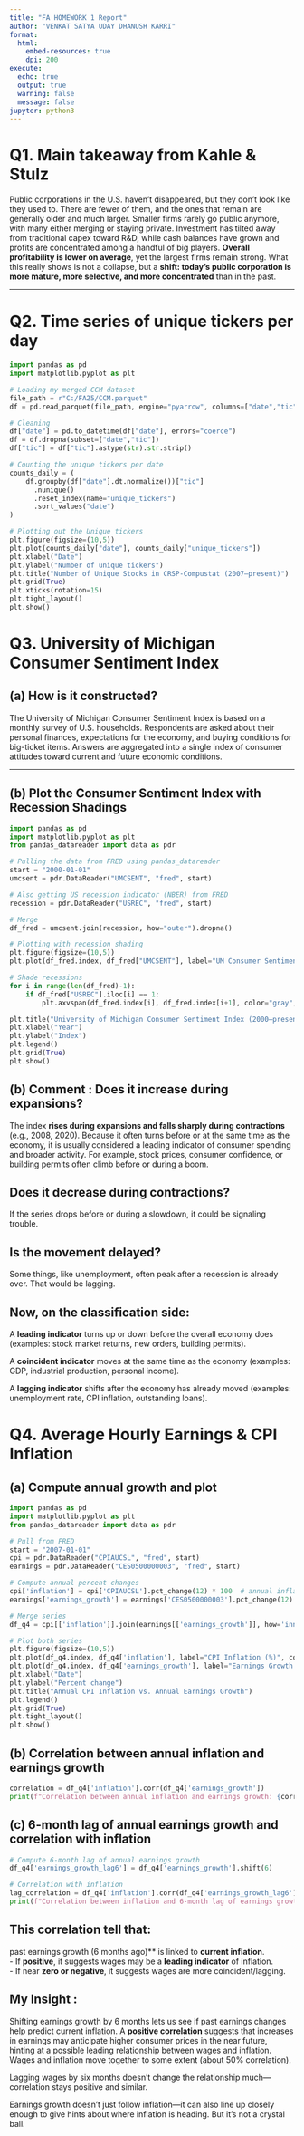 ```yaml
---
title: "FA HOMEWORK 1 Report"
author: "VENKAT SATYA UDAY DHANUSH KARRI"
format:
  html:
    embed-resources: true
    dpi: 200
execute: 
  echo: true
  output: true
  warning: false
  message: false
jupyter: python3
---
```


# Q1. Main takeaway from Kahle & Stulz

Public corporations in the U.S. haven’t disappeared, but they don’t look like they used to. There are fewer of them, and the ones that remain are generally older and much larger. Smaller firms rarely go public anymore, with many either merging or staying private. Investment has tilted away from traditional capex toward R&D, while cash balances have grown and profits are concentrated among a handful of big players. **Overall profitability is lower on average**, yet the largest firms remain strong. What this really shows is not a collapse, but a **shift: today’s public corporation is more mature, more selective, and more concentrated** than in the past.

---

# Q2. Time series of unique tickers per day


```python
import pandas as pd
import matplotlib.pyplot as plt

# Loading my merged CCM dataset
file_path = r"C:/FA25/CCM.parquet"
df = pd.read_parquet(file_path, engine="pyarrow", columns=["date","tic"])

# Cleaning 
df["date"] = pd.to_datetime(df["date"], errors="coerce")
df = df.dropna(subset=["date","tic"])
df["tic"] = df["tic"].astype(str).str.strip()

# Counting the unique tickers per date
counts_daily = (
    df.groupby(df["date"].dt.normalize())["tic"]
      .nunique()
      .reset_index(name="unique_tickers")
      .sort_values("date")
)

# Plotting out the Unique tickers 
plt.figure(figsize=(10,5))
plt.plot(counts_daily["date"], counts_daily["unique_tickers"])
plt.xlabel("Date")
plt.ylabel("Number of unique tickers")
plt.title("Number of Unique Stocks in CRSP-Compustat (2007–present)")
plt.grid(True)
plt.xticks(rotation=15)
plt.tight_layout()
plt.show()

```

# Q3. University of Michigan Consumer Sentiment Index

## (a) How is it constructed?

The University of Michigan Consumer Sentiment Index is based on a monthly survey of U.S. households. Respondents are asked about their personal finances, expectations for the economy, and buying conditions for big-ticket items. Answers are aggregated into a single index of consumer attitudes toward current and future economic conditions.

---

## (b) Plot the Consumer Sentiment Index with Recession Shadings

```python
import pandas as pd
import matplotlib.pyplot as plt
from pandas_datareader import data as pdr

# Pulling the data from FRED using pandas_datareader
start = "2000-01-01"
umcsent = pdr.DataReader("UMCSENT", "fred", start)

# Also getting US recession indicator (NBER) from FRED
recession = pdr.DataReader("USREC", "fred", start)

# Merge
df_fred = umcsent.join(recession, how="outer").dropna()

# Plotting with recession shading
plt.figure(figsize=(10,5))
plt.plot(df_fred.index, df_fred["UMCSENT"], label="UM Consumer Sentiment", color="blue")

# Shade recessions
for i in range(len(df_fred)-1):
    if df_fred["USREC"].iloc[i] == 1:
        plt.axvspan(df_fred.index[i], df_fred.index[i+1], color="gray", alpha=0.3)

plt.title("University of Michigan Consumer Sentiment Index (2000–present)")
plt.xlabel("Year")
plt.ylabel("Index")
plt.legend()
plt.grid(True)
plt.show()
```

## (b) Comment : Does it increase during expansions?

The index **rises during expansions and falls sharply during contractions** (e.g., 2008, 2020). Because it often turns before or at the same time as the economy, it is usually considered a leading indicator of consumer spending and broader activity.
For example, stock prices, consumer confidence, or building permits often climb before or during a boom.

## Does it decrease during contractions? 
If the series drops before or during a slowdown, it could be signaling trouble.

## Is the movement delayed? 
Some things, like unemployment, often peak after a recession is already over. That would be lagging.

## Now, on the classification side:

A **leading indicator** turns up or down before the overall economy does (examples: stock market returns, new orders, building permits).

A **coincident indicator** moves at the same time as the economy (examples: GDP, industrial production, personal income).

A **lagging indicator** shifts after the economy has already moved (examples: unemployment rate, CPI inflation, outstanding loans).

# Q4. Average Hourly Earnings & CPI Inflation

## (a) Compute annual growth and plot

```python
import pandas as pd
import matplotlib.pyplot as plt
from pandas_datareader import data as pdr

# Pull from FRED
start = "2007-01-01"
cpi = pdr.DataReader("CPIAUCSL", "fred", start)
earnings = pdr.DataReader("CES0500000003", "fred", start)

# Compute annual percent changes
cpi['inflation'] = cpi['CPIAUCSL'].pct_change(12) * 100  # annual inflation %
earnings['earnings_growth'] = earnings['CES0500000003'].pct_change(12) * 100  # annual growth %

# Merge series
df_q4 = cpi[['inflation']].join(earnings[['earnings_growth']], how='inner')

# Plot both series
plt.figure(figsize=(10,5))
plt.plot(df_q4.index, df_q4['inflation'], label="CPI Inflation (%)", color="red")
plt.plot(df_q4.index, df_q4['earnings_growth'], label="Earnings Growth (%)", color="blue")
plt.xlabel("Date")
plt.ylabel("Percent change")
plt.title("Annual CPI Inflation vs. Annual Earnings Growth")
plt.legend()
plt.grid(True)
plt.tight_layout()
plt.show()
```


## (b) Correlation between annual inflation and earnings growth

```python
correlation = df_q4['inflation'].corr(df_q4['earnings_growth'])
print(f"Correlation between annual inflation and earnings growth: {correlation:.2f}")
```

## (c) 6-month lag of annual earnings growth and correlation with inflation


```python
# Compute 6-month lag of annual earnings growth
df_q4['earnings_growth_lag6'] = df_q4['earnings_growth'].shift(6)

# Correlation with inflation
lag_correlation = df_q4['inflation'].corr(df_q4['earnings_growth_lag6'])
print(f"Correlation between inflation and 6-month lag of earnings growth: {lag_correlation:.2f}")
```


 
## This correlation tell that:
past earnings growth (6 months ago)** is linked to **current inflation**.  
- If **positive**, it suggests wages may be a **leading indicator** of inflation.  
- If near **zero or negative**, it suggests wages are more coincident/lagging.


## My Insight : 
Shifting earnings growth by 6 months lets us see if past earnings changes help predict current inflation.
A **positive correlation** suggests that increases in earnings may anticipate higher consumer prices in the near future, hinting at a possible leading relationship between wages and inflation.
Wages and inflation move together to some extent (about 50% correlation).

Lagging wages by six months doesn’t change the relationship much—correlation stays positive and similar.

Earnings growth doesn’t just follow inflation—it can also line up closely enough to give hints about where inflation is heading. But it’s not a crystal ball.
